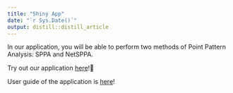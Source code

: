 ```yaml
---
title: "Shiny App"
date: "`r Sys.Date()`"
output: distill::distill_article
---
```


In our application, you will be able to perform two methods of Point Pattern Analysis: SPPA and NetSPPA. 

Try out our application [here](https://yiling-yu.shinyapps.io/is415_project_shiny_app/)!🥰

User guide of the application is [here](https://github.com/yiling-yu/IS415_Project/blob/master/User%20Guide.pdf)!


